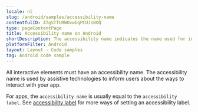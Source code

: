 ```yaml
---
locale: nl
slug: /android/samples/accessibility-name
contentfulID: 4TgSTTURWOvwGqPCUJsBOQ
type: pageContentPage
title: Accessibility name on Android
shortDescription: The accessibility name indicates the name used for interface elements by assistive technologies.
platformFilter: Android
layout: Layout - Code samples
tag: Android code sample
---
```


All interactive elements must have an accessibility name. The accessibility name is used by assistive technologies to inform users about the ways to interact with your app.

For apps, the `accessibility name` is usually equal to the `accessibility label`. See [accessibility label](https://github.com/appt-org/accessibility-code-examples/blob/main/accessibility-label.md) for more ways of setting an accessibility label.

<CodeSample id="accessibility-name" locale="nl" platform="android"/>